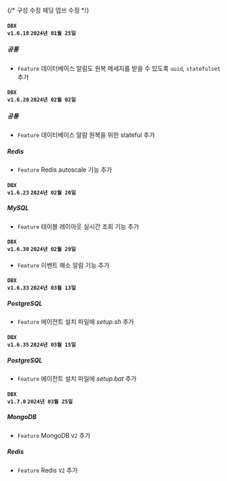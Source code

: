 {/* 구성 수정 헤딩 뎁쓰 수정 */}

#### <code class='changelog-service'>DBX v1.6.18</code> <code class='changelog-date'>2024년 01월 25일</code>

##### 공통​

- <code class="Feature">Feature</code> 데이터베이스 알림도 원복 메세지를 받을 수 있도록 <code>uuid</code>, <code>statefulset</code> 추가

#### <code class='changelog-service'>DBX v1.6.20</code> <code class='changelog-date'>2024년 02월 02일</code>

##### 공통​

- <code class="Feature">Feature</code> 데이터베이스 알람 원복을 위한 stateful 추가

##### Redis​

- <code class="Feature">Feature</code> Redis autoscale 기능 추가

#### <code class='changelog-service'>DBX v1.6.23</code> <code class='changelog-date'>2024년 02월 20일</code>

##### MySQL​

- <code class="Feature">Feature</code> 테이블 레이아웃 실시간 조회 기능 추가

#### <code class='changelog-service'>DBX v1.6.30</code> <code class='changelog-date'>2024년 02월 29일</code>

- <code class="Feature">Feature</code> 이벤트 해소 알림 기능 추가

#### <code class='changelog-service'>DBX v1.6.33</code> <code class='changelog-date'>2024년 03월 13일</code>

##### PostgreSQL​

- <code class="Feature">Feature</code> 에이전트 설치 파일에 <em>setup.sh</em> 추가

#### <code class='changelog-service'>DBX v1.6.35</code> <code class='changelog-date'>2024년 03월 15일</code>

##### PostgreSQL​

- <code class="Feature">Feature</code> 에이전트 설치 파일에 <em>setup.bat</em> 추가

#### <code class='changelog-service'>DBX v1.7.0</code> <code class='changelog-date'>2024년 03월 25일</code>

##### MongoDB​

- <code class="Feature">Feature</code> MongoDB <code class="my">V2</code> 추가

##### Redis​

- <code class="Feature">Feature</code> Redis <code class="my">V2</code> 추가

